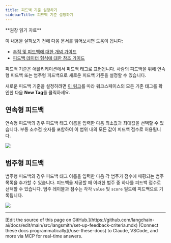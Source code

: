 ```yaml
---
title: 피드백 기준 설정하기
sidebarTitle: 피드백 기준 설정하기
---
```


<Tip>
**권장 읽기 자료**

이 내용을 살펴보기 전에 다음 문서를 읽어보시면 도움이 됩니다:

- [추적 및 피드백에 대한 개념 가이드](/langsmith/observability-concepts)
- [피드백 데이터 형식에 대한 참조 가이드](/langsmith/feedback-data-format)

</Tip>

피드백 기준은 애플리케이션에서 피드백 태그로 표현됩니다. 사람의 피드백을 위해 연속형 피드백 또는 범주형 피드백으로 새로운 피드백 기준을 설정할 수 있습니다.

새로운 피드백 기준을 설정하려면 [이 링크](https://smith.langchain.com/settings/workspaces/feedbacks)를 따라 워크스페이스의 모든 기존 태그를 확인한 다음 **New Tag**를 클릭하세요.

## 연속형 피드백

연속형 피드백의 경우 피드백 태그 이름을 입력한 다음 최소값과 최대값을 선택할 수 있습니다. 부동 소수점 숫자를 포함하여 이 범위 내의 모든 값이 피드백 점수로 허용됩니다.

![](/langsmith/images/cont-feedback.png)

## 범주형 피드백

범주형 피드백의 경우 피드백 태그 이름을 입력한 다음 각 범주가 점수에 매핑되는 범주 목록을 추가할 수 있습니다. 피드백을 제공할 때 이러한 범주 중 하나를 피드백 점수로 선택할 수 있습니다.
범주 레이블과 점수는 각각 `value` 및 `score` 필드에 피드백으로 기록됩니다.

![](/langsmith/images/cat-feedback.png)

---

<Callout icon="pen-to-square" iconType="regular">
    [Edit the source of this page on GitHub.](https://github.com/langchain-ai/docs/edit/main/src/langsmith/set-up-feedback-criteria.mdx)
</Callout>
<Tip icon="terminal" iconType="regular">
    [Connect these docs programmatically](/use-these-docs) to Claude, VSCode, and more via MCP for    real-time answers.
</Tip>

